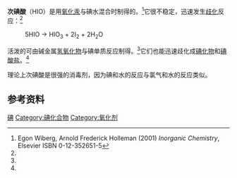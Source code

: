 {{Chembox
| Verifiedfields = changed
| Watchedfields = changed
| verifiedrevid = 477003468
| ImageFileL1 = Hypoiodige-Säure.png
| ImageFileL2 = Hypoiodous-acid-3D-vdW.png
| ImageFileR1 = Hypoiodous-acid-3D-balls.png
| IUPACName = Hypoiodous acid
| OtherNames = Hypoiodous acid
|Section1={{Chembox Identifiers
| ChemSpiderID_Ref = {{chemspidercite|correct|chemspider}}
| ChemSpiderID = 109942
| StdInChI_Ref = {{stdinchicite|correct|chemspider}}
| StdInChI = 1S/HIO/c1-2/h2H
| StdInChIKey_Ref = {{stdinchicite|correct|chemspider}}
| StdInChIKey = GEOVEUCEIQCBKH-UHFFFAOYSA-N
| CASNo_Ref = {{cascite|correct|CAS}}
| CASNo = 14332-21-9
| UNII_Ref = {{fdacite|correct|FDA}}
| UNII = 2PYC923C5W
| PubChem = 123340
| RTECS = 
| ChEBI_Ref = {{ebicite|correct|EBI}}
| ChEBI = 29231
| SMILES = IO}} 
|Section2={{Chembox Properties
| Formula = HOI
| MolarMass = 143.89 g/mol
| Appearance = 
| Density = 
| Solubility = 
| MeltingPt = 
| BoilingPt = 
| pKa = 10.5 (在水中，预测)
| Viscosity = 
| ConjugateBase = [[次碘酸根|次碘酸根]]
  }}
|Section7={{Chembox Hazards
| FlashPt = 
| NFPA-H = 
| NFPA-F = 
| NFPA-R = 
| NFPA-S = 
| RPhrases = 
| SPhrases = 
  }}
|Section8={{Chembox Related
| OtherCpds = }}
}}
'''次碘酸'''（HIO）是用[[氧化汞|氧化汞]]与碘水混合时制得的。<ref name = "Wiberg&Holleman">Egon Wiberg, Arnold Frederick Holleman (2001) ''Inorganic Chemistry'', Elsevier ISBN 0-12-352651-5</ref>它很不稳定，迅速发生[[歧化|歧化]]反应：<ref name = "Wiberg&Holleman"/>
 
: 5HIO → HIO<sub>3</sub> + 2I<sub>2</sub> + 2H<sub>2</sub>O

活泼的{{link-de|次碘酸盐|Hypoiodite}}可由碱金属[[氢氧化物|氢氧化物]]与碘单质反应制得。<ref name = "Wiberg&Holleman"/>它们也能迅速歧化成[[碘化物|碘化物]]和[[碘酸盐|碘酸盐]]。<ref name = "Wiberg&Holleman"/>

理论上次碘酸是很强的消毒剂，因为碘和水的反应与氯气和水的反应类似。

== 参考资料 ==
{{reflist}}

{{氢化合物}}
{{碘化合物}}

[[Category:无机酸|碘]]
[[Category:碘化合物|Category:碘化合物]]
[[Category:氧化剂|Category:氧化剂]]

{{Inorganic-compound-stub}}